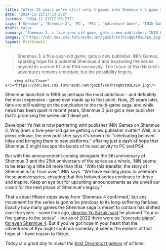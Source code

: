 ```yaml
---
title: "After 25 years we're still only 3 games into Shenmue's 5-game saga, but the game's new publisher says 'the story of Shenmue is far from over'"
date: "2024-11-21T17:53:27Z"
lastmod: "2024-11-21T17:53:27Z"
tags: ['Shenmue', 'Shenmue 3', 'PC', 'PS4', 'Adventure Game', 'ININ Games', 'Ys Net', 'Dreamcast']
draft: false
summary: "Shenmue 3, a five-year-old game, gets a new publisher, ININ Games, sparking hope for a potential Shenmue 4 and expanding the series beyond its current PC and PS4 exclusivity.  The future of Ryo Hazuki's adventures remains uncertain, but the possibility lingers."
images: ["https://cdn.mos.cms.futurecdn.net/gazEf7sn7hYxqW5t9sLXEn.jpg"]
layout: PostSimple
---
```

> Shenmue 3, a five-year-old game, gets a new publisher, ININ Games, sparking hope for a potential Shenmue 4 and expanding the series beyond its current PC and PS4 exclusivity.  The future of Ryo Hazuki's adventures remains uncertain, but the possibility lingers.


        <img alt="Cover" src="https://cdn.mos.cms.futurecdn.net/gazEf7sn7hYxqW5t9sLXEn.jpg"/>
        
Shenmue launched in 1999 as perhaps the most ambitious - and definitely the most expensive - game ever made up to that point. Now, 25 years later, fans are still waiting on the conclusion to the multi-game saga, and while news has been quiet in recent years, Shenmue 3 just got a new publisher that's promising the series ain't dead yet.

Developer Ys Net is now partnering with publisher ININ Games on Shenmue 3. Why does a five-year-old game getting a new publisher matter? Well, in a press release, the new publisher says it's known for "celebrating beloved titles and bringing them to new platforms," offering just a dash of hope that Shenmue 3 might escape the bonds of its exclusivity to PC and PS4.

But with this announcement coming alongside the 5th anniversary of Shenmue 3 and the 25th anniversary of the series as a whole, ININ seems to be teasing a little bit more than that. "With this transfer, the story of Shenmue is far from over," ININ says. "We have exciting plans to celebrate these anniversaries, ensuring that this beloved series continues to thrive and inspire. Keep an eye out for upcoming announcements as we unveil our vision for the next phase of Shenmue's legacy."

That's about fifteen steps away from 'Shenmue 4 confirmed,' but any movement for the series is gonna be precious to its long-suffering fanbase. Exactly how many games the Shenmue saga is meant to contain has shifted over the years - some time ago, [director Yu Suzuki said](https://www.reddit.com/r/IAmA/comments/3ahcwf/i_am_yu_suzuki_new_posting/cscni1g/) he planned "four or five games to the series" - but as of 2022 there were [no "concrete plans" for even Shenmue 4](https://www.gamesradar.com/there-are-currently-no-concrete-plans-for-shenmue-4/). But if you've got hope in your heart that the adventures of Ryo might continue someday, it seems the embers of that hope still have reason to flicker.

*Today is a great day to revisit the *[<em>best Dreamcast games</em>](https://www.gamesradar.com/best-dreamcast-games-all-time/)* of all time.*
        